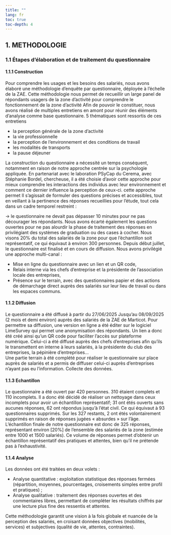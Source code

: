 ```yaml
---
title: ""
lang: fr
toc: true
toc-depth: 4
---
```


## 1. METHODOLOGIE

### 1.1 Étapes d’élaboration et de traitement du questionnaire

#### 1.1.1 Construction

Pour comprendre les usages et les besoins des salariés, nous avons élaboré une méthodologie d’enquête par questionnaire, déployée à l’échelle de la ZAE. Cette méthodologie nous permet de recueillir un large panel de répondants usagers de la zone d’activité pour comprendre le fonctionnement de la zone d’activité Afin de pouvoir le constituer, nous avons réalisé de multiples entretiens en amont pour réunir des éléments d’analyse comme base questionnaire. 5 thématiques sont ressortis de ces entretiens

-   la perception générale de la zone d’activité
-   la vie professionnelle
-   la perception de l’environnement et des conditions de travail
-   les modalités de transports
-   la pause déjeuner

La construction du questionnaire a nécessité un temps conséquent, notamment en raison de notre approche centrée sur la psychologie appliquée. En partenariat avec le laboration PSyCap du Cerema, avec Stéphanie Bordel, chercheuse, il a été choisie d’avoir cette approche pour mieux comprendre les interactions des individus avec leur environnement et comment ce dernier influence la perception de ceux-ci. cette approche permet Il s’agissait de formuler des questions précises et accessibles, tout en veillant à la pertinence des réponses recueillies pour l’étude, tout cela dans un cadre temporel restreint :

→ le questionnaire ne devait pas dépasser 10 minutes pour ne pas décourager les répondants. Nous avons écarté également les questions ouvertes pour ne pas alourdir la phase de traitement des réponses en privilégiant des systèmes de graduation ou des cases à cocher. Nous visons 20% du total des salariés de la zone pour que l'échantillon soit représentatif, ce qui équivaut à environ 300 personnes. Depuis début juillet, le questionnaire est finalisé et en cours de diffusion. Nous avons privilégié une approche multi-canal :

-   Mise en ligne du questionnaire avec un lien et un QR code,
-   Relais interne via les chefs d’entreprise et la présidente de l’association locale des entreprises,
-   Présence sur le terrain, avec des questionnaires papier et des actions de démarchage direct auprès des salariés sur leur lieu de travail ou dans les espaces communs.

#### 1.1.2 Diffusion

Le questionnaire a été diffusé à partir du 27/06/2025 Jusqu’au 08/09/2025 (2 mois et demi environ) auprès des salariés de la ZAE de Marticot. Pour permettre sa diffusion, une version en ligne a été éditer sur le logiciel LimeSurvey qui permet une anonymisation des répondants. Un lien a donc été créé ainsi qu’un QR code pour faciliter l’accès sur plateforme numérique. Celui-ci a été diffusé auprès des chefs d’entreprises afin qu’ils le transmettent en interne à leurs salariés, à la présidente du club des entreprises, la pépinière d’entreprises…  
Une partie terrain à été complété pour réaliser le questionnaire sur place auprès de salariés et a permis de diffuser celui-ci auprès d’entreprises n’ayant pas eu l’information. Collecte des données.

#### 1.1.3 Echantillon

Le questionnaire a été ouvert par 420 personnes. 310 étaient complets et 110 incomplets. Il a donc été décidé de réaliser un nettoyage dans ceux incomplets pour avoir un échantillon représentatif; 31 ont étés ouverts sans aucunes réponses, 62 ont répondus jusqu’à l’état civil. Ce qui équivaut à 93 questionnaires supprimés. Sur les 327 restants, 2 ont étés volontairement supprimés en raison de réponses jugées « absurdes » sur l’âge. L’échantillon finale de notre questionnaire est donc de 325 réponses, représentant environ [20%] de l’ensemble des salariés de la zone (estimée entre 1000 et 1500 salariés). Ce volume de réponses permet d’obtenir un échantillon représentatif des pratiques et attentes, bien qu’il ne prétende pas à l’exhaustivité.

#### 1.1.4 Analyse

Les données ont été traitées en deux volets :

  - Analyse quantitative : exploitation statistique des réponses fermées (répartition, moyennes, pourcentages, croisements simples entre profil et pratiques) ;
  - Analyse qualitative : traitement des réponses ouvertes et des commentaires libres, permettant de compléter les résultats chiffrés par une lecture plus fine des ressentis et attentes.
  
Cette méthodologie garantit une vision à la fois globale et nuancée de la perception des salariés, en croisant données objectives (mobilités, services) et subjectives (qualité de vie, attentes, contraintes).